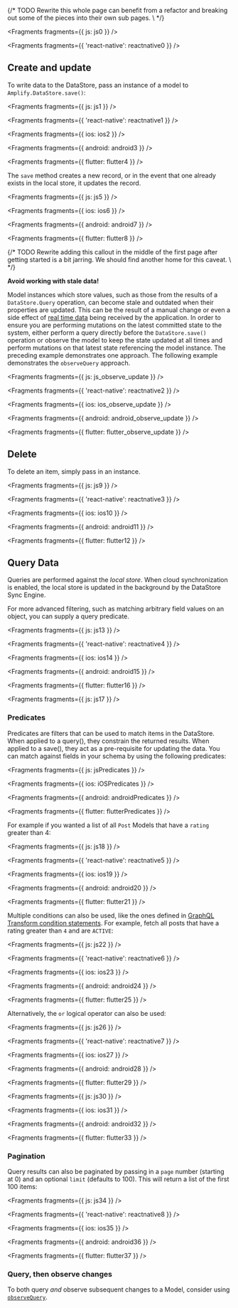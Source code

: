 {/* TODO Rewrite this whole page can benefit from a refactor and breaking out some of the pieces into their own sub pages. \ */}


<Fragments fragments={{ js: js0 }} />


<Fragments fragments={{ 'react-native': reactnative0 }} />

## Create and update

To write data to the DataStore, pass an instance of a model to `Amplify.DataStore.save()`:


<Fragments fragments={{ js: js1 }} />


<Fragments fragments={{ 'react-native': reactnative1 }} />


<Fragments fragments={{ ios: ios2 }} />


<Fragments fragments={{ android: android3 }} />


<Fragments fragments={{ flutter: flutter4 }} />

The `save` method creates a new record, or in the event that one already exists in the local store, it updates the record.


<Fragments fragments={{ js: js5 }} />


<Fragments fragments={{ ios: ios6 }} />


<Fragments fragments={{ android: android7 }} />


<Fragments fragments={{ flutter: flutter8 }} />

{/* TODO Rewrite adding this callout in the middle of the first page after getting started is a bit jarring. We should find another home for this caveat. \ */}

<Callout warning>

**Avoid working with stale data!**

Model instances which store values, such as those from the results of a `DataStore.Query` operation, can become stale and outdated when their properties are updated. This can be the result of a manual change or even a side effect of [real time data](/lib/datastore/sync#distributed-data) being received by the application. In order to ensure you are performing mutations on the latest committed state to the system, either perform a query directly before the `DataStore.save()` operation or observe the model to keep the state updated at all times and perform mutations on that latest state referencing the model instance. The preceding example demonstrates one approach. The following example demonstrates the `observeQuery` approach.

</Callout>


<Fragments fragments={{ js: js_observe_update }} />


<Fragments fragments={{ 'react-native': reactnative2 }} />


<Fragments fragments={{ ios: ios_observe_update }} />


<Fragments fragments={{ android: android_observe_update }} />


<Fragments fragments={{ flutter: flutter_observe_update }} />

## Delete

To delete an item, simply pass in an instance.


<Fragments fragments={{ js: js9 }} />


<Fragments fragments={{ 'react-native': reactnative3 }} />


<Fragments fragments={{ ios: ios10 }} />


<Fragments fragments={{ android: android11 }} />


<Fragments fragments={{ flutter: flutter12 }} />

## Query Data

Queries are performed against the _local store_. When cloud synchronization is enabled, the local store is updated in the background by the DataStore Sync Engine.

For more advanced filtering, such as matching arbitrary field values on an object, you can supply a query predicate.


<Fragments fragments={{ js: js13 }} />


<Fragments fragments={{ 'react-native': reactnative4 }} />


<Fragments fragments={{ ios: ios14 }} />


<Fragments fragments={{ android: android15 }} />


<Fragments fragments={{ flutter: flutter16 }} />


<Fragments fragments={{ js: js17 }} />

### Predicates

Predicates are filters that can be used to match items in the DataStore. When applied to a query(), they constrain the returned results. When applied to a save(), they act as a pre-requisite for updating the data. You can match against fields in your schema by using the following predicates:


<Fragments fragments={{ js: jsPredicates }} />


<Fragments fragments={{ ios: iOSPredicates }} />


<Fragments fragments={{ android: androidPredicates }} />


<Fragments fragments={{ flutter: flutterPredicates }} />

For example if you wanted a list of all `Post` Models that have a `rating` greater than 4:


<Fragments fragments={{ js: js18 }} />


<Fragments fragments={{ 'react-native': reactnative5 }} />


<Fragments fragments={{ ios: ios19 }} />


<Fragments fragments={{ android: android20 }} />


<Fragments fragments={{ flutter: flutter21 }} />

Multiple conditions can also be used, like the ones defined in [GraphQL Transform condition statements](/cli/graphql/data-modeling). For example, fetch all posts that have a rating greater than `4` and are `ACTIVE`:


<Fragments fragments={{ js: js22 }} />


<Fragments fragments={{ 'react-native': reactnative6 }} />


<Fragments fragments={{ ios: ios23 }} />


<Fragments fragments={{ android: android24 }} />


<Fragments fragments={{ flutter: flutter25 }} />

Alternatively, the `or` logical operator can also be used:


<Fragments fragments={{ js: js26 }} />


<Fragments fragments={{ 'react-native': reactnative7 }} />


<Fragments fragments={{ ios: ios27 }} />


<Fragments fragments={{ android: android28 }} />


<Fragments fragments={{ flutter: flutter29 }} />


<Fragments fragments={{ js: js30 }} />


<Fragments fragments={{ ios: ios31 }} />


<Fragments fragments={{ android: android32 }} />


<Fragments fragments={{ flutter: flutter33 }} />

### Pagination

Query results can also be paginated by passing in a `page` number (starting at 0) and an optional `limit` (defaults to 100). This will return a list of the first 100 items:


<Fragments fragments={{ js: js34 }} />


<Fragments fragments={{ 'react-native': reactnative8 }} />


<Fragments fragments={{ ios: ios35 }} />


<Fragments fragments={{ android: android36 }} />


<Fragments fragments={{ flutter: flutter37 }} />

### Query, then observe changes

<Callout>

To both query _and_ observe subsequent changes to a Model, consider using [`observeQuery`](/lib/datastore/real-time#displaying-data-during-the-sync-process-with-observequery).

</Callout>
